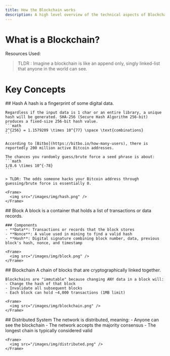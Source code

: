 ```yaml
---
title: How the Blockchain works
description: A high level overview of the technical aspects of Blockchain.
---
```


# What is a Blockchain?

Resources Used:

<Cards>
  <Card title="Bitscan" href="https://btcscan.org/" />
  <Card
    title="Anders Brownworth Blockchain Visual"
    href="https://andersbrownworth.com/blockchain/hash"
  />
</Cards>

> TLDR : Imagine a blockchain is like an append only, singly linked-list that anyone in the world can see.

# Key Concepts

<Steps>
  <Step title="Hash">
    ## Hash
    A hash is a fingerprint of some digital data.

    Regardless if the input data is 1 char or an entire library, a unique hash will be generated. SHA-256 (Secure Hash Algorithm 256-bit) produces a fixed-size 256-bit hash value.
    ```math
    2^{256} = 1.1579209 \times 10^{77} \space \text{combinations}
    ```

    According to [Bitbo](https://bitbo.io/how-many-users), there is reportedly 200 million active Bitcoin addresses.

    The chances you randomly guess/brute force a seed phrase is about:
    ```math
    1/8.6 \times 10^{-78}
    ```

    > TLDR: The odds someone hacks your Bitcoin address through guessing/brute force is essentially 0.

    <Frame>
      <img src="/images/img/hash.png" />
    </Frame>

  </Step>

  <Step title="Block">
    ## Block
    A block is a container that holds a list of transactions or data records.

    ### Components
    - **Data**: Transactions or records that the block stores
    - **Nonce**: A value used in mining to find a valid hash
    - **Hash**: Digital signature combining block number, data, previous block's hash, nonce, and timestamp

    <Frame>
      <img src="/images/img/block.png" />
    </Frame>

  </Step>

  <Step title="Blockchain">
    ## Blockchain
    A chain of blocks that are cryptographically linked together.

    Blockchains are "immutable" because changing ANY data in a block will:
    - Change the hash of that block
    - Invalidate all subsequent blocks
    - Each block can hold ~4,000 transactions (1MB limit)

    <Frame>
      <img src="/images/img/blockchain.png" />
    </Frame>

  </Step>

  <Step title="Distributed System">
    ## Distributed System
    The network is distributed, meaning:
    - Anyone can see the blockchain
    - The network accepts the majority consensus
    - The longest chain is typically considered valid

    <Frame>
      <img src="/images/img/distributed.png" />
    </Frame>

  </Step>
</Steps>
